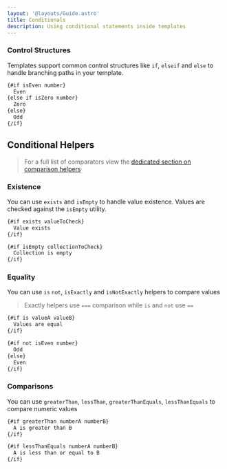 ```yaml
---
layout: '@layouts/Guide.astro'
title: Conditionals
description: Using conditional statements inside templates
---
```



### Control Structures

Templates support common control structures like `if`, `elseif` and `else` to handle branching paths in your template.

```handlebars
{#if isEven number}
  Even
{else if isZero number}
  Zero
{else}
  Odd
{/if}
```

## Conditional Helpers

> For a full list of comparators view the [dedicated section on comparison helpers](/templates/helpers#comparison)


### Existence

You can use `exists` and `isEmpty` to handle value existence. Values are checked against the `isEmpty` utility.


```handlebars
{#if exists valueToCheck}
  Value exists
{/if}
```

```handlebars
{#if isEmpty collectionToCheck}
  Collection is empty
{/if}
```

### Equality

You can use `is` `not`, `isExactly` and `isNotExactly` helpers to compare values

> Exactly helpers use `===` comparison while `is` and `not` use `==`

```handlebars
{#if is valueA valueB}
  Values are equal
{/if}
```

```handlebars
{#if not isEven number}
  Odd
{else}
  Even
{/if}
```


### Comparisons

You can use `greaterThan`, `lessThan`, `greaterThanEquals`, `lessThanEquals` to compare numeric values

```handlebars
{#if greaterThan numberA numberB}
  A is greater than B
{/if}
```

```handlebars
{#if lessThanEquals numberA numberB}
  A is less than or equal to B
{/if}
```

